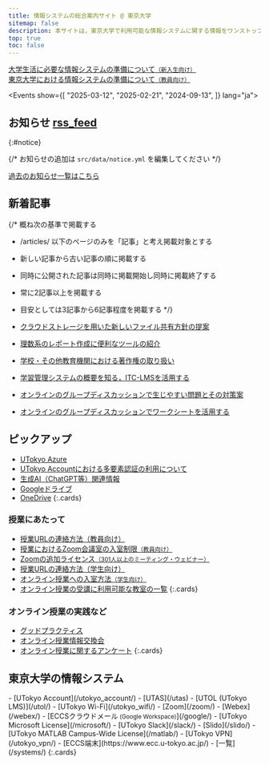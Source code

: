 ```yaml
---
title: 情報システムの総合案内サイト @ 東京大学
sitemap: false
description: 本サイトは，東京大学で利用可能な情報システムに関する情報をワンストップで得られることを目指すサイトです．
top: true
toc: false
---
```




<Emergency />

<div class="largecards">
  <div class="largecards__card">
    <a href="/oc/"><span>大学生活に必要な情報システムの準備について<small>（新入生向け）</small></span></a>
  </div>
  <div class="largecards__card">
    <a href="/faculty_members/"><span>東京大学における情報システムの準備について<small>（教員向け）</small></span></a>
  </div>
</div>

<Events show={[
  "2025-03-12",
  "2025-02-21",
  "2024-09-13",
]} lang="ja">
</Events>

<div class="container">
<div class="container__column">

## お知らせ <a href="/notice/rss" class="rss_icon" title="RSS">rss_feed</a>
{:#notice}

{/* お知らせの追加は `src/data/notice.yml` を編集してください */}

<Notice lang="ja" strip localize />

[過去のお知らせ一覧はこちら](/notice/)

## 新着記事

{/*
  概ね次の基準で掲載する
  - /articles/ 以下のページのみを「記事」と考え掲載対象とする
  - 新しい記事から古い記事の順に掲載する
  - 同時に公開された記事は同時に掲載開始し同時に掲載終了する
  - 常に2記事以上を掲載する
  - 目安としては3記事から6記事程度を掲載する
*/}

- [クラウドストレージを用いた新しいファイル共有方針の提案](/articles/share-policy/)
- [理数系のレポート作成に便利なツールの紹介](/articles/paper-writing/)
- [学校・その他教育機関における著作権の取り扱い](/articles/copyright/)
- [学習管理システムの概要を知る，ITC-LMSを活用する](/articles/itc-lms/)
- [オンラインのグループディスカッションで生じやすい問題とその対策案](/articles/group-discussion/)
- [オンラインのグループディスカッションでワークシートを活用する](/articles/group-discussion-worksheet/)

</div>
<div class="container__column">

## ピックアップ

- [UTokyo Azure](/research_computing/utokyo_azure)
- [UTokyo Accountにおける多要素認証の利用について](/utokyo_account/mfa)
- [生成AI（ChatGPT等）関連情報](/online/topics/generative-ai)
- [Googleドライブ](/google/drive/)
- [OneDrive](/microsoft/onedrive/)
{:.cards}

### 授業にあたって
- [授業URLの連絡方法（教員向け）](/faculty_members/url)
- [授業におけるZoom会議室の入室制限<small>（教員向け）</small>](/faculty_members/zoom_access_control)
- [Zoomの追加ライセンス<small>（301人以上のミーティング・ウェビナー）</small>](/zoom/license)
- [授業URLの連絡方法（学生向け）](/oc/url)
- [オンライン授業への入室方法<small>（学生向け）</small>](/oc/join)
- [オンライン授業の受講に利用可能な教室の一覧](/oc/rooms)
{:.cards}

### オンライン授業の実践など

- [グッドプラクティス](/good-practice/)
- [オンライン授業情報交換会](/events/luncheon/)
- [オンライン授業に関するアンケート](/questionnaire/)
{:.cards}

</div>
</div>

## 東京大学の情報システム

<div class="top__systems">
  - [UTokyo Account](/utokyo_account/)
  - [UTAS](/utas)
  - [UTOL (UTokyo LMS)](/utol/)
  - [UTokyo Wi-Fi](/utokyo_wifi/)
  - [Zoom](/zoom/)
  - [Webex](/webex/)
  - [ECCSクラウドメール<small> (Google Workspace)</small>](/google/)
  - [UTokyo Microsoft License](/microsoft/)
  - [UTokyo Slack](/slack/)
  - [Slido](/slido/)
  - [UTokyo MATLAB Campus-Wide License](/matlab/)
  - [UTokyo VPN](/utokyo_vpn/)
  - [ECCS端末](https://www.ecc.u-tokyo.ac.jp/)
  - [一覧](/systems/)
  {:.cards}
</div>
